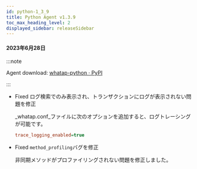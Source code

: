 ```yaml
---
id: python-1_3_9
title: Python Agent v1.3.9
toc_max_heading_level: 2
displayed_sidebar: releaseSidebar
---
```


#### 2023年6月28日

:::note

Agent download: [whatap-python · PyPI](https://pypi.org/project/whatap-python/1.3.9/)

:::

-   <Status>Fixed</Status> <UI>ログ検索</UI>でのみ表示され、トランザクションにログが表示されない問題を修正

    _whatap.conf_ファイルに次のオプションを追加すると、ログトレーシングが可能です。

    ```ini title='whtap.conf'
    trace_logging_enabled=true
    ```

-   <Status>Fixed</Status> <code>method_profiling</code>バグを修正

    非同期メソッドがプロファイリングされない問題を修正しました。
